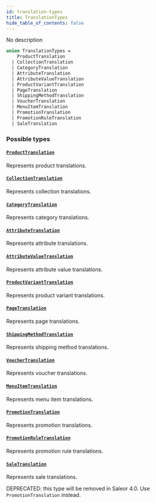 ```yaml
---
id: translation-types
title: TranslationTypes
hide_table_of_contents: false
---
```


No description

```graphql
union TranslationTypes =
    ProductTranslation
  | CollectionTranslation
  | CategoryTranslation
  | AttributeTranslation
  | AttributeValueTranslation
  | ProductVariantTranslation
  | PageTranslation
  | ShippingMethodTranslation
  | VoucherTranslation
  | MenuItemTranslation
  | PromotionTranslation
  | PromotionRuleTranslation
  | SaleTranslation
```

### Possible types

#### [`ProductTranslation`](../../../developer/api-reference/objects/product-translation)

Represents product translations.

#### [`CollectionTranslation`](../../../developer/api-reference/objects/collection-translation)

Represents collection translations.

#### [`CategoryTranslation`](../../../developer/api-reference/objects/category-translation)

Represents category translations.

#### [`AttributeTranslation`](../../../developer/api-reference/objects/attribute-translation)

Represents attribute translations.

#### [`AttributeValueTranslation`](../../../developer/api-reference/objects/attribute-value-translation)

Represents attribute value translations.

#### [`ProductVariantTranslation`](../../../developer/api-reference/objects/product-variant-translation)

Represents product variant translations.

#### [`PageTranslation`](../../../developer/api-reference/objects/page-translation)

Represents page translations.

#### [`ShippingMethodTranslation`](../../../developer/api-reference/objects/shipping-method-translation)

Represents shipping method translations.

#### [`VoucherTranslation`](../../../developer/api-reference/objects/voucher-translation)

Represents voucher translations.

#### [`MenuItemTranslation`](../../../developer/api-reference/objects/menu-item-translation)

Represents menu item translations.

#### [`PromotionTranslation`](../../../developer/api-reference/objects/promotion-translation)

Represents promotion translations.

#### [`PromotionRuleTranslation`](../../../developer/api-reference/objects/promotion-rule-translation)

Represents promotion rule translations.

#### [`SaleTranslation`](../../../developer/api-reference/objects/sale-translation)

Represents sale translations.

DEPRECATED: this type will be removed in Saleor 4.0. Use `PromotionTranslation` instead.

